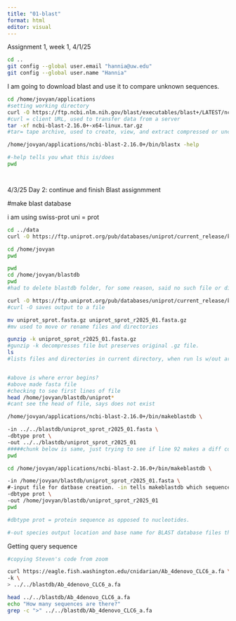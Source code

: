 ```yaml
---
title: "01-blast"
format: html
editor: visual
---
```


Assignment 1, week 1, 4/1/25

```bash
cd ..
git config --global user.email "hannia@uw.edu"
git config --global user.name "Hannia"
```

I am going to download blast and use it to compare unknown sequences.

```bash
cd /home/jovyan/applications 
#setting working directory 
curl -O https://ftp.ncbi.nlm.nih.gov/blast/executables/blast+/LATEST/ncbi-blast-2.16.0+-x64-linux.tar.gz
#curl = client URL, used to transfer data from a server 
tar -xf ncbi-blast-2.16.0+-x64-linux.tar.gz
#tar= tape archive, used to create, view, and extract compressed or uncompressed archived files.

```

```bash
/home/jovyan/applications/ncbi-blast-2.16.0+/bin/blastx -help 

#-help tells you what this is/does
pwd
```

```         
```

```         
```

4/3/25 Day 2: continue and finish Blast assignmment

#make blast database

i am using swiss-prot uni = prot

```bash
cd ../data
curl -O https://ftp.uniprot.org/pub/databases/uniprot/current_release/knowledgebase/complete/uniprot_sprot.fasta.gz
```

```bash
cd /home/jovyan
pwd

```

```bash
pwd
cd /home/jovyan/blastdb
pwd
#had to delete blastdb folder, for some reason, said no such file or directory 
```

```bash
curl -O https://ftp.uniprot.org/pub/databases/uniprot/current_release/knowledgebase/complete/uniprot_sprot.fasta.gz
#curl -O saves output to a file 

mv uniprot_sprot.fasta.gz uniprot_sprot_r2025_01.fasta.gz
#mv used to move or rename files and directories 

gunzip -k uniprot_sprot_r2025_01.fasta.gz
#gunzip -k decompresses file but preserves original .gz file. 
ls 
#lists files and directories in current directory, when run ls w/out argument, it displays names of files and folders in current directory 
```

```         
```

```bash
#above is where error begins?
#above made fasta file 
#checking to see first lines of file 
head /home/jovyan/blastdb/uniprot*
#cant see the head of file, says does not exist
```
```bash
/home/jovyan/applications/ncbi-blast-2.16.0+/bin/makeblastdb \

-in ../../blastdb/uniprot_sprot_r2025_01.fasta \
-dbtype prot \
-out ../../blastdb/uniprot_sprot_r2025_01
#####chunk below is same, just trying to see if line 92 makes a diff compared to line 103
pwd

```

```bash
cd /home/jovyan/applications/ncbi-blast-2.16.0+/bin/makeblastdb \

-in /home/jovyan/blastdb/uniprot_sprot_r2025_01.fasta \
#-input file for datbase creation. -in tells makeblastdb which sequence file to use as source for database. 
-dbtype prot \ 
-out /home/jovyan/blastdb/uniprot_sprot_r2025_01
pwd

#dbtype prot = protein sequence as opposed to nucleotides. 

#-out species output location and base name for BLAST database files that will be created. name is "uniprot_sprot_r..."

```

Getting query sequence

```bash
#copying Steven's code from zoom 

curl https://eagle.fish.washington.edu/cnidarian/Ab_4denovo_CLC6_a.fa \
-k \
> ../../blastdb/Ab_4denovo_CLC6_a.fa 

head ../../blastdb/Ab_4denovo_CLC6_a.fa
echo "How many sequences are there?"
grep -c ">" ../../blastdb/Ab_4denovo_CLC6_a.fa
```

```bash




```
